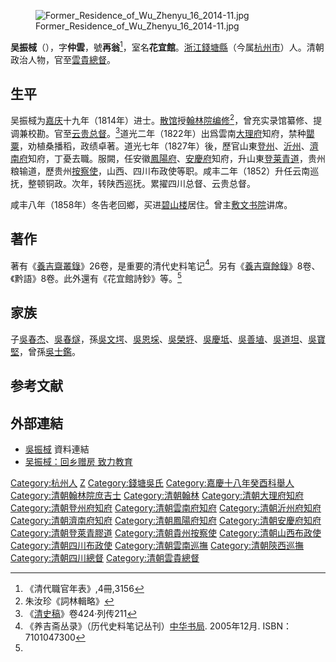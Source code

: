 {{明清人物信息框
| 姓名 = 吳振棫
| 原名 =
| 圖片名稱= 
| 圖片大小 = 220px
| 圖片說明 = 
| 最高職務 = 光祿大夫雲貴總督
| 國家 = 大清
| 爵位 =
| 籍貫 = [[浙江|浙江]][[杭州府|杭州府]][[錢塘縣|錢塘縣]]
| 族裔 = 漢族
| 旗籍 = 
| 字號 = 字仲雲，號再翁
| 室名 = 花宜館
| 諡號 = 
| 出生日期 = [[乾隆|乾隆]]五十七年（1792年）
| 出生地點 = 
| 逝世日期 = [[同治|同治]]九年（1870年）
| 逝世地點 = 
| 墓葬 =
| 配偶 =
| 親屬 = （子）[[吳慶坻|吳慶坻]]<br>（曾孫）[[吳士鑑|吳士鑑]]
| 出身 = 
*嘉慶十八年癸酉科舉人
*嘉慶十九年甲戌科進士出身
| 經歷 = 
| 著作 =
*《養吉齋叢錄》
}}
[[File:Former_Residence_of_Wu_Zhenyu_16_2014-11.jpg|thumb]]

'''吴振棫'''（{{bd|1792年||1870年|catIdx=W吴}}），字'''仲雲'''，號'''再翁'''<ref>《清代職官年表》,4冊,3156 </ref>，室名'''花宜館'''。[[浙江|浙江]][[錢塘縣|錢塘縣]]（今属[[杭州市|杭州市]]）人。清朝政治人物，官至[[雲貴總督|雲貴總督]]。

==生平==
吴振棫为[[嘉庆|嘉庆]]十九年（1814年）进士。[[散馆|散馆]]授[[翰林院|翰林院]][[编修|编修]]<ref name="詞林輯略">朱汝珍《詞林輯略》</ref>，曾充实录馆纂修、提调兼校勘。官至[[云贵总督|云贵总督]]。<ref>《[[清史稿|清史稿]]》卷424·列传211</ref>道光二年（1822年）出爲雲南[[大理府|大理府]]知府，禁种[[罌粟|罌粟]]，劝植桑播稻，政绩卓著。道光七年（1827年）後，歷官山東[[登州府|登州]]、[[沂州府|沂州]]、[[濟南府|濟南府]]知府，丁憂去職。服闕，任安徽[[鳳陽府|鳳陽府]]、[[安慶府|安慶府]]知府，升山東[[登莱青道|登莱青道]]，贵州粮输道，歷贵州[[按察使|按察使]]，山西、四川布政使等职。咸丰二年（1852）升任云南巡抚，整顿铜政。次年，转陕西巡抚。累擢四川总督、云贵总督。

咸丰八年（1858年）冬告老回鄉，买进[[岳官巷吴宅|碧山楼]]居住。曾主[[万松书院|敷文书院]]讲席。

==著作==
著有《[[養吉齋叢錄|養吉齋叢錄]]》26卷，是重要的清代史料笔记<ref>《养吉斋丛录》（历代史料笔记丛刊）[[中华书局|中华书局]]. 2005年12月. ISBN：7101047300</ref>。另有《[[養吉齋餘錄|養吉齋餘錄]]》8卷、《黔語》8卷。此外還有《花宜館詩鈔》等。<ref name="詞林輯略" />

==家族==
子[[吳春杰|吳春杰]]、[[吳春燧|吳春燧]]，孫[[吳文堮|吳文堮]]、[[吳恩埰|吳恩埰]]、[[吳榮垿|吳榮垿]]、[[吳慶坻|吳慶坻]]、[[吳善埴|吳善埴]]、[[吳道坦|吳道坦]]、[[吳寶堅|吳寶堅]]，曾孫[[吳士鑑|吳士鑑]]。

==参考文献==
{{reflist}}

==外部連結==
*[http://archive.ihp.sinica.edu.tw/ttscgi/ttsquery?0:0:mctauac:NO%3DNO2160 吳振棫]{{Wayback|url=http://archive.ihp.sinica.edu.tw/ttscgi/ttsquery?0:0:mctauac:NO%3DNO2160 |date=20170216221300 }} 資料連結
*[http://jrxc.hzxcnews.com/html/2014-05/16/content_1728682.htm 吴振棫：回乡赠房 致力教育]{{Wayback|url=http://jrxc.hzxcnews.com/html/2014-05/16/content_1728682.htm |date=20170216220855 }}

{{嘉慶十九年甲戌科殿試金榜}}

{{Authority control}}

{{DEFAULTSORT:Wu吳}}
[[Category:杭州人|Category:杭州人]]
[[Category:吴姓|Z]]
[[Category:錢塘吳氏|Category:錢塘吳氏]]
[[Category:嘉慶十八年癸酉科舉人|Category:嘉慶十八年癸酉科舉人]]
[[Category:清朝翰林院庶吉士|Category:清朝翰林院庶吉士]]
[[Category:清朝翰林|Category:清朝翰林]]
[[Category:清朝大理府知府|Category:清朝大理府知府]]
[[Category:清朝登州府知府|Category:清朝登州府知府]]
[[Category:清朝雲南府知府|Category:清朝雲南府知府]]
[[Category:清朝沂州府知府|Category:清朝沂州府知府]]
[[Category:清朝濟南府知府|Category:清朝濟南府知府]]
[[Category:清朝鳳陽府知府|Category:清朝鳳陽府知府]]
[[Category:清朝安慶府知府|Category:清朝安慶府知府]]
[[Category:清朝登萊青膠道|Category:清朝登萊青膠道]]
[[Category:清朝貴州按察使|Category:清朝貴州按察使]]
[[Category:清朝山西布政使|Category:清朝山西布政使]]
[[Category:清朝四川布政使|Category:清朝四川布政使]]
[[Category:清朝雲南巡撫|Category:清朝雲南巡撫]]
[[Category:清朝陝西巡撫|Category:清朝陝西巡撫]]
[[Category:清朝四川總督|Category:清朝四川總督]]
[[Category:清朝雲貴總督|Category:清朝雲貴總督]]
